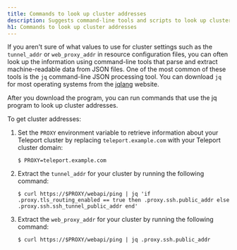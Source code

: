 ```yaml
---
title: Commands to look up cluster addresses
description: Suggests command-line tools and scripts to look up cluster addresses.
h1: Commands to look up cluster addresses
---
```


If you aren't sure of what values to use for cluster settings such as the `tunnel_addr` 
or `web_proxy_addr` in resource configuration files, you can often look up the information 
using command-line tools that parse and extract machine-readable data from JSON files.
One of the most common of these tools is the `jq` command-line JSON processing tool.
You can download `jq` for most operating systems from the 
[jqlang](https://jqlang.github.io/jq/download/) website.

After you download the program, you can run commands that use the jq program to look up 
cluster addresses.

To get cluster addresses:

1. Set the `PROXY` environment variable to retrieve information about your Teleport cluster
by replacing `teleport.example.com` with your Teleport cluster domain:
   
   ```code
   $ PROXY=teleport.example.com
   ```

1. Extract the `tunnel_addr` for your cluster by running the following command:
   
   ```code
   $ curl https://$PROXY/webapi/ping | jq 'if .proxy.tls_routing_enabled == true then .proxy.ssh.public_addr else .proxy.ssh.ssh_tunnel_public_addr end'      
   ```

1. Extract the `web_proxy_addr` for your cluster by running the following command:
   
   ```code
   $ curl https://$PROXY/webapi/ping | jq .proxy.ssh.public_addr
   ```
